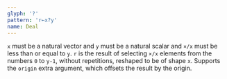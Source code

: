 ```yaml
---
glyph: '?'
pattern: 'r←x?y'
name: Deal
---
```


`x` must be a natural vector and `y` must be a natural scalar and `×/x` must be less than or equal to `y`. `r` is the result of selecting `×/x` elements from the numbers `0` to `y-1`, without repetitions, reshaped to be of shape `x`. Supports the `origin` extra argument, which offsets the result by the origin.